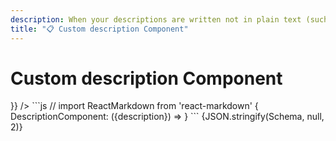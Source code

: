 ```yaml
---
description: When your descriptions are written not in plain text (such as Markdown, reStructuredText, ...)
title: "📋 Custom description Component"
---
```



# Custom description Component

<Tabs>
    <TabItem value="Viewer" label="Viewer" default>
        <JSONSchemaViewer 
            schema={ Schema } 
            viewerOptions={{ 
                DescriptionComponent: ({description}) => <ReactMarkdown children={description} /> 
            }}
        />
    </TabItem>
    <TabItem value="viewerOptions" label='viewerOptions'>
        ```js
        // import ReactMarkdown from 'react-markdown'
        {
            DescriptionComponent: ({description}) => <ReactMarkdown children={description} />
        }
        ```
    </TabItem>
    <TabItem value="JSON Schema" label='JSON Schema'>
        <CodeBlock language="json">{JSON.stringify(Schema, null, 2)}</CodeBlock>
    </TabItem>
</Tabs>